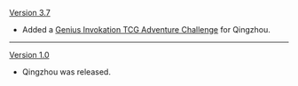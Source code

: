 {{Change History/Header}}
[[Version 3.7]]
* Added a [[Genius Invokation TCG/Stage/Qingzhou/Elegance Unimpeded|Genius Invokation TCG Adventure Challenge]] for Qingzhou.
----
[[Version 1.0]]
* Qingzhou was released.